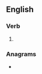 ==English==

===Verb===
{{head|en|verb form}}

# {{en-past of|rouge}}

===Anagrams===
* {{anagrams|en|drogue|drouge|gourde|rogued}}
